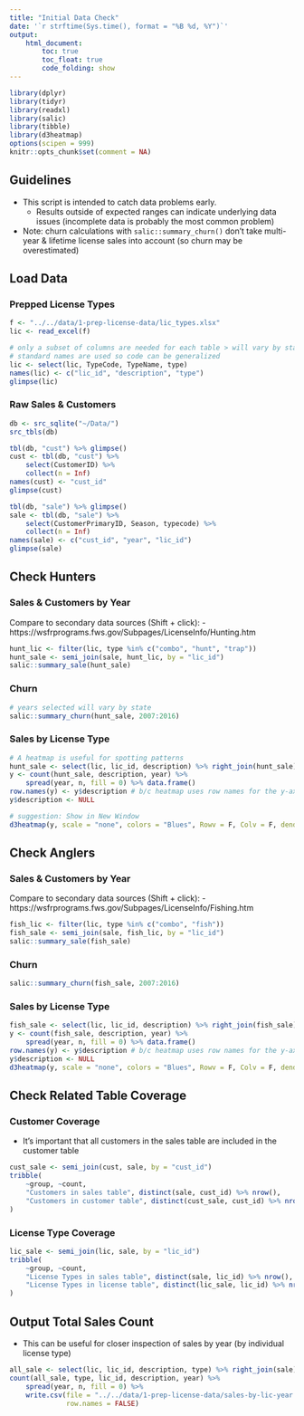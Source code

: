 ```yaml
---
title: "Initial Data Check"
date: '`r strftime(Sys.time(), format = "%B %d, %Y")`'
output: 
    html_document:
        toc: true
        toc_float: true
        code_folding: show
---
```


```r
library(dplyr)
library(tidyr)
library(readxl)
library(salic)
library(tibble)
library(d3heatmap)
options(scipen = 999)
knitr::opts_chunk$set(comment = NA)
```

## Guidelines

- This script is intended to catch data problems early.
    + Results outside of expected ranges can indicate underlying data issues (incomplete data is probably the most common problem)
- Note: churn calculations with `salic::summary_churn()` don't take multi-year & lifetime license sales into account (so churn may be overestimated)

## Load Data

### Prepped License Types

```r
f <- "../../data/1-prep-license-data/lic_types.xlsx"
lic <- read_excel(f)

# only a subset of columns are needed for each table > will vary by state
# standard names are used so code can be generalized
lic <- select(lic, TypeCode, TypeName, type)
names(lic) <- c("lic_id", "description", "type")
glimpse(lic)
```

### Raw Sales & Customers

```r
db <- src_sqlite("~/Data/")
src_tbls(db)
```

```r
tbl(db, "cust") %>% glimpse()
cust <- tbl(db, "cust") %>% 
    select(CustomerID) %>% 
    collect(n = Inf)
names(cust) <- "cust_id"
glimpse(cust)
```

```r
tbl(db, "sale") %>% glimpse()
sale <- tbl(db, "sale") %>%
    select(CustomerPrimaryID, Season, typecode) %>%
    collect(n = Inf)
names(sale) <- c("cust_id", "year", "lic_id")
glimpse(sale)
```

## Check Hunters

### Sales & Customers by Year

Compare to secondary data sources (Shift + click):
- https://wsfrprograms.fws.gov/Subpages/LicenseInfo/Hunting.htm

```r
hunt_lic <- filter(lic, type %in% c("combo", "hunt", "trap"))
hunt_sale <- semi_join(sale, hunt_lic, by = "lic_id")
salic::summary_sale(hunt_sale)
```

### Churn

```r
# years selected will vary by state
salic::summary_churn(hunt_sale, 2007:2016)
```

### Sales by License Type

```r
# A heatmap is useful for spotting patterns
hunt_sale <- select(lic, lic_id, description) %>% right_join(hunt_sale)
y <- count(hunt_sale, description, year) %>% 
    spread(year, n, fill = 0) %>% data.frame()
row.names(y) <- y$description # b/c heatmap uses row names for the y-axis
y$description <- NULL

# suggestion: Show in New Window
d3heatmap(y, scale = "none", colors = "Blues", Rowv = F, Colv = F, dendrogram="none")
```

## Check Anglers

### Sales & Customers by Year

Compare to secondary data sources (Shift + click):
- https://wsfrprograms.fws.gov/Subpages/LicenseInfo/Fishing.htm

```r
fish_lic <- filter(lic, type %in% c("combo", "fish"))
fish_sale <- semi_join(sale, fish_lic, by = "lic_id")
salic::summary_sale(fish_sale)
```

### Churn

```r
salic::summary_churn(fish_sale, 2007:2016)
```

### Sales by License Type

```r
fish_sale <- select(lic, lic_id, description) %>% right_join(fish_sale)
y <- count(fish_sale, description, year) %>% 
    spread(year, n, fill = 0) %>% data.frame()
row.names(y) <- y$description # b/c heatmap uses row names for the y-axis
y$description <- NULL
d3heatmap(y, scale = "none", colors = "Blues", Rowv = F, Colv = F, dendrogram="none")
```

## Check Related Table Coverage

### Customer Coverage

- It's important that all customers in the sales table are included in the customer table

```r
cust_sale <- semi_join(cust, sale, by = "cust_id")
tribble(
    ~group, ~count,
    "Customers in sales table", distinct(sale, cust_id) %>% nrow(),
    "Customers in customer table", distinct(cust_sale, cust_id) %>% nrow()
)
```

### License Type Coverage

```r
lic_sale <- semi_join(lic, sale, by = "lic_id")
tribble(
    ~group, ~count,
    "License Types in sales table", distinct(sale, lic_id) %>% nrow(),
    "License Types in license table", distinct(lic_sale, lic_id) %>% nrow()
)
```

## Output Total Sales Count

- This can be useful for closer inspection of sales by year (by individual license type)

```r
all_sale <- select(lic, lic_id, description, type) %>% right_join(sale)
count(all_sale, type, lic_id, description, year) %>% 
    spread(year, n, fill = 0) %>% 
    write.csv(file = "../../data/1-prep-license-data/sales-by-lic-year.csv", 
              row.names = FALSE)
```
